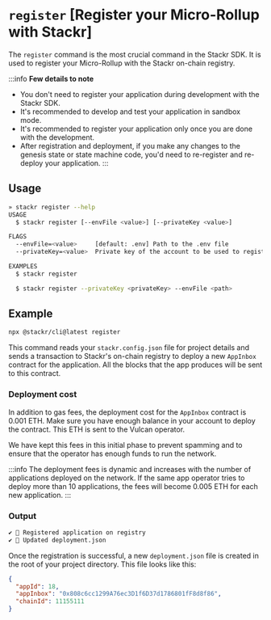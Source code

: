 # `register` [Register your Micro-Rollup with Stackr]

The `register` command is the most crucial command in the Stackr SDK. It is used to register your Micro-Rollup with the Stackr on-chain registry.

:::info
**Few details to note**

- You don't need to register your application during development with the Stackr SDK.
- It's recommended to develop and test your application in sandbox mode.
- It's recommended to register your application only once you are done with the development.
- After registration and deployment, if you make any changes to the genesis state or state machine code, you'd need to re-register and re-deploy your application.
:::

## Usage

```bash
» stackr register --help
USAGE
  $ stackr register [--envFile <value>] [--privateKey <value>]

FLAGS
  --envFile=<value>     [default: .env] Path to the .env file
  --privateKey=<value>  Private key of the account to be used to register the contract

EXAMPLES
  $ stackr register

  $ stackr register --privateKey <privateKey> --envFile <path>
```

## Example

```bash
npx @stackr/cli@latest register
```

This command reads your `stackr.config.json` file for project details and sends a transaction to Stackr's on-chain registry to deploy a new `AppInbox` contract for the application. All the blocks that the app produces will be sent to this contract.

### Deployment cost

In addition to gas fees, the deployment cost for the `AppInbox` contract is 0.001 ETH. Make sure you have enough balance in your account to deploy the contract. This ETH is sent to the Vulcan operator.

We have kept this fees in this initial phase to prevent spamming and to ensure that the operator has enough funds to run the network.

:::info
The deployment fees is dynamic and increases with the number of applications deployed on the network. If the same app operator tries to deploy more than 10 applications, the fees will become 0.005 ETH for each new application.
:::

### Output

```bash [terminal]
✔ 📝 Registered application on registry
✔ 🧰 Updated deployment.json
```

Once the registration is successful, a new `deployment.json` file is created in the root of your project directory. This file looks like this:

```json [deployment.json]
{
  "appId": 18,
  "appInbox": "0x808c6cc1299A76ec3D1f6D37d1786801fF8d8f86",
  "chainId": 11155111
}
```
